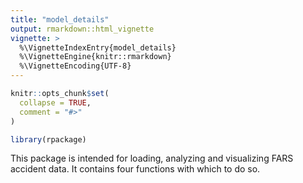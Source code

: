 ```yaml
---
title: "model_details"
output: rmarkdown::html_vignette
vignette: >
  %\VignetteIndexEntry{model_details}
  %\VignetteEngine{knitr::rmarkdown}
  %\VignetteEncoding{UTF-8}
---
```


```r
knitr::opts_chunk$set(
  collapse = TRUE,
  comment = "#>"
)
```

```r
library(rpackage)
```

This package is intended for loading, analyzing and visualizing FARS accident data. It contains four functions with which to do so.